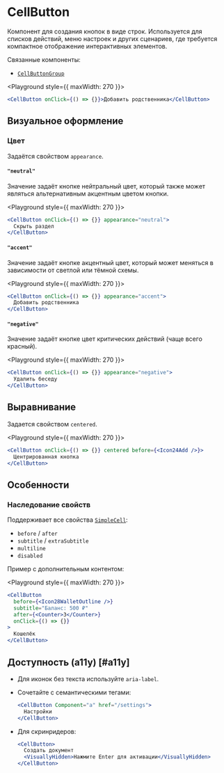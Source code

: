 <Overview>

# CellButton

Компонент для создания кнопок в виде строк. Используется для списков действий, меню настроек и других сценариев,
где требуется компактное отображение интерактивных элементов.

Связанные компоненты:

- [`CellButtonGroup`](/components/cell-button-group)

</Overview>

<Playground style={{ maxWidth: 270 }}>
  ```jsx
  <CellButton onClick={() => {}}>Добавить родственника</CellButton>
  ```
</Playground>

## Визуальное оформление

### Цвет

Задаётся свойством `appearance`.

#### `"neutral"`

Значение задаёт кнопке нейтральный цвет, который также может являться альтернативным акцентным цветом кнопки.

<Playground style={{ maxWidth: 270 }}>
  ```jsx
  <CellButton onClick={() => {}} appearance="neutral">
    Скрыть раздел
  </CellButton>
  ```
</Playground>

#### `"accent"`

Значение задаёт кнопке акцентный цвет, который может меняться в зависимости от светлой или тёмной схемы.

<Playground style={{ maxWidth: 270 }}>
  ```jsx
  <CellButton onClick={() => {}} appearance="accent">
    Добавить родственника
  </CellButton>
  ```
</Playground>

#### `"negative"`

Значение задаёт кнопке цвет критических действий (чаще всего красный).

<Playground style={{ maxWidth: 270 }}>
  ```jsx
  <CellButton onClick={() => {}} appearance="negative">
    Удалить беседу
  </CellButton>
  ```
</Playground>

## Выравнивание

Задается свойством `centered`.

<Playground style={{ maxWidth: 270 }}>
  ```jsx
  <CellButton onClick={() => {}} centered before={<Icon24Add />}>
    Центрированная кнопка
  </CellButton>
  ```
</Playground>

## Особенности

### Наследование свойств

Поддерживает все свойства [`SimpleCell`](/components/simple-cell):

- `before` / `after`
- `subtitle` / `extraSubtitle`
- `multiline`
- `disabled`

Пример с дополнительным контентом:

<Playground style={{ maxWidth: 270 }}>
  ```jsx
  <CellButton
    before={<Icon28WalletOutline />}
    subtitle="Баланс: 500 ₽"
    after={<Counter>3</Counter>}
    onClick={() => {}}
  >
    Кошелёк
  </CellButton>
  ```
</Playground>

## Доступность (a11y) [#a11y]

- Для иконок без текста используйте `aria-label`.
- Сочетайте с семантическими тегами:

  ```jsx
  <CellButton Component="a" href="/settings">
    Настройки
  </CellButton>
  ```

- Для скринридеров:

  ```jsx
  <CellButton>
    Создать документ
    <VisuallyHidden>Нажмите Enter для активации</VisuallyHidden>
  </CellButton>
  ```
